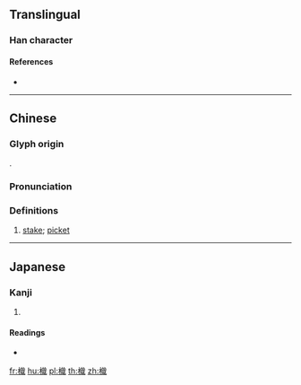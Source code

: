 ==Translingual==

===Han character===
{{Han char|rn=75|rad=木|as=12|sn=16|four=43950|canj=DYIA|ids=⿰木戠}}

====References====
* {{Han ref|kx=0551.210|dkj=15488|dj=0939.230|hdz=21295.010|uh=6A34|ud=27188|bh=E9BE|bd=59838}}

----

==Chinese==
{{zh-forms}}

===Glyph origin===
{{Han etym}}
{{Han compound|木|戠|t1=wood|c1=s|c2=p|ls=psc}}.

===Pronunciation===
{{zh-pron
|m=zhí
|c=zik1
|mc=y
|oc=y
|cat=n
}}

===Definitions===
{{zh-hanzi}}

# [[stake]]; [[picket]]

----

==Japanese==

===Kanji===
{{ja-kanji|grade=|rs=木12}}

# {{defn|lang=ja|sort=木12}}

====Readings====
* {{ja-readings|on=[[しょく]] (shoku), [[しき]] (shiki)|kun=[[ぼう]] (bou)}}

[[fr:樴]]
[[hu:樴]]
[[pl:樴]]
[[th:樴]]
[[zh:樴]]